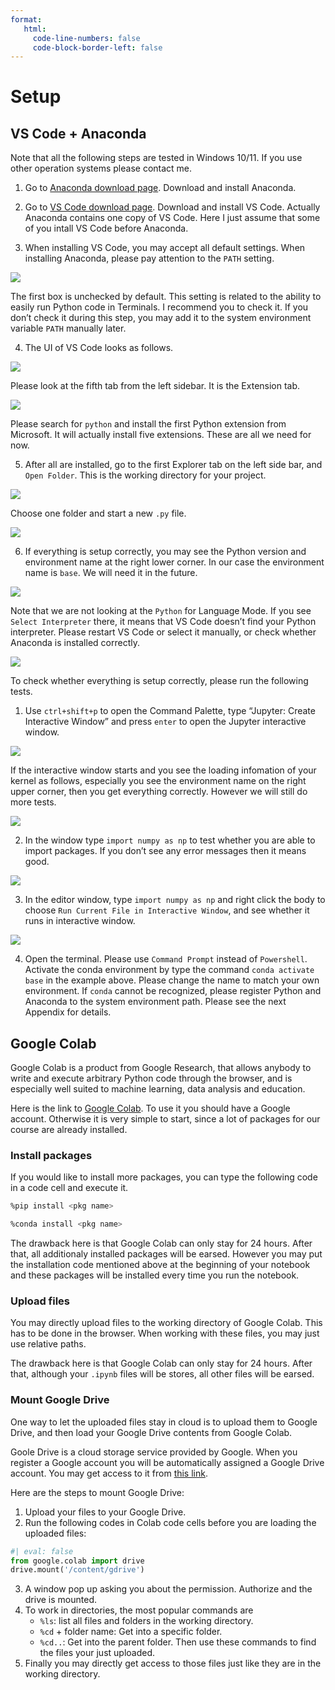 ```yaml
---
format:
   html:
     code-line-numbers: false
     code-block-border-left: false 
---
```


# Setup

## VS Code + Anaconda {#sec-vscode}

Note that all the following steps are tested in Windows 10/11. If you use other operation systems please contact me.

1. Go to [Anaconda download page](https://www.anaconda.com/). Download and install Anaconda. 

2. Go to [VS Code download page](https://code.visualstudio.com/). Download and install VS Code. Actually Anaconda contains one copy of VS Code. Here I just assume that some of you intall VS Code before Anaconda.

3. When installing VS Code, you may accept all default settings. When installing Anaconda, please pay attention to the `PATH` setting. 

![](assests/img/20220817231206.png){fig-align="center"}

The first box is unchecked by default. This setting is related to the ability to easily run Python code in Terminals. I recommend you to check it. If you don't check it during this step, you may add it to the system environment variable `PATH` manually later.

4. The UI of VS Code looks as follows. 

![](assests/img/20220817230456.png){fig-align="center"} 

Please look at the fifth tab from the left sidebar. It is the Extension tab. 

![](assests/img/20220817230658.png){fig-align="center"}

Please search for `python` and install the first Python extension from Microsoft. It will actually install five extensions. These are all we need for now.

5. After all are installed, go to the first Explorer tab on the left side bar, and `Open Folder`. This is the working directory for your project. 

![](assests/img/20220817232908.png){fig-align="center"}

Choose one folder and start a new `.py` file.

![](assests/img/20220817231039.png){fig-align="center"}

6. If everything is setup correctly, you may see the Python version and environment name at the right lower corner. In our case the environment name is `base`. We will need it in the future.

![](assests/img/20220817232032.png){fig-align="center"}  

Note that we are not looking at the `Python` for Language Mode. If you see `Select Interpreter` there, it means that VS Code doesn't find your Python interpreter. Please restart VS Code or select it manually, or check whether Anaconda is installed correctly. 

![](assests/img/20220817231836.png){fig-align="center"}



To check whether everything is setup correctly, please run the following tests.

1. Use `ctrl+shift+p` to open the Command Palette, type "Jupyter: Create Interactive Window" and press `enter` to open the Jupyter interactive window.

![](assests/img/20220817213123.png){fig-align="center"}  

If the interactive window starts and you see the loading infomation of your kernel as follows, especially you see the environment name on the right upper corner, then you get everything correctly. However we will still do more tests.

![](assests/img/20220817233440.png){fig-align="center"}

2. In the window type `import numpy as np` to test whether you are able to import packages. If you don't see any error messages then it means good.

![](assests/img/20220817213214.png){fig-align="center"}  

3. In the editor window, type `import numpy as np` and right click the body to choose `Run Current File in Interactive Window`, and see whether it runs in interactive window.

![](assests/img/20220817213046.png){fig-align="center"}  

4. Open the terminal. Please use `Command Prompt` instead of `Powershell`. Activate the conda environment by type the command `conda activate base` in the example above. Please change the name to match your own environment. If `conda` cannot be recognized, please register Python and Anaconda to the system environment path. Please see the next Appendix for details.


## Google Colab {#sec-googlecolab}
Google Colab is a product from Google Research, that allows anybody to write and execute arbitrary Python code through the browser, and is especially well suited to machine learning, data analysis and education. 

Here is the link to [Google Colab](https://research.google.com/colaboratory/). To use it you should have a Google account. Otherwise it is very simple to start, since a lot of packages for our course are already installed. 

### Install packages
If you would like to install more packages, you can type the following code in a code cell and execute it.

```.bash
%pip install <pkg name>
```

```.bash
%conda install <pkg name>
```

The drawback here is that Google Colab can only stay for 24 hours. After that, all additionaly installed packages will be earsed. However you may put the installation code mentioned above at the beginning of your notebook and these packages will be installed every time you run the notebook.

### Upload files
You may directly upload files to the working directory of Google Colab. This has to be done in the browser. When working with these files, you may just use relative paths.

The drawback here is that Google Colab can only stay for 24 hours. After that, although your `.ipynb` files will be stores, all other files will be earsed.

### Mount Google Drive
One way to let the uploaded files stay in cloud is to upload them to Google Drive, and then load your Google Drive contents from Google Colab.

Goole Drive is a cloud storage service provided by Google. When you register a Google account you will be automatically assigned a Google Drive account. You may get access to it from [this link](https://www.google.com/drive/).

Here are the steps to mount Google Drive:

1. Upload your files to your Google Drive.
2. Run the following codes in Colab code cells before you are loading the uploaded files:
```python
#| eval: false
from google.colab import drive
drive.mount('/content/gdrive')
```
3. A window pop up asking you about the permission. Authorize and the drive is mounted.
4. To work in directories, the most popular commands are
    - `%ls`: list all files and folders in the working directory.
    - `%cd` + folder name: Get into a specific folder.
    - `%cd..`: Get into the parent folder.
    Then use these commands to find the files your just uploaded. 
5. Finally you may directly get access to those files just like they are in the working directory.

